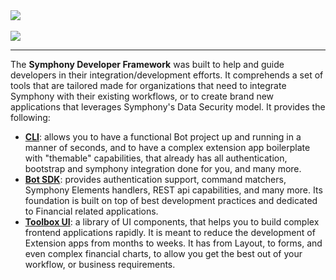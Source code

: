 
<Meta title="Developer Framework/Getting Started" />


<div style={{ margin: '0 auto', color: 'white' }}>
  <img
    style={{ width: '75%', margin: '0 auto 2em auto' }}
    src="/icon.svg"
  />
  <br />
  <br />
  <img
    style={{ width: '100px',
    position: 'absolute',
    top: '0',
    right: '15px' }}
    src="/beta.png"
  />

  ---

  The **Symphony Developer Framework** was built to help and guide developers in their integration/development efforts.
  It comprehends a set of tools that are tailored made for organizations that need to integrate Symphony with their existing
  workflows, or to create brand new applications that leverages Symphony's Data Security model. It provides the following:
</div>

- **[CLI](?path=/docs/developer-framework-cli--page)**: allows you to have a functional Bot project up and running in a manner of seconds,
  and to have a complex extension app boilerplate with "themable" capabilities, that already has
  all authentication, bootstrap and symphony integration done for you, and many more.
- **[Bot SDK](?path=/docs/developer-framework-bot-sdk--page)**: provides authentication support, command matchers, Symphony Elements handlers, REST api capabilities, and many more.
  Its foundation is built on top of best development practices and dedicated to Financial related applications.
- **[Toolbox UI](?path=/docs/developer-framework-toolbox-ui--page)**: a library of UI components, that helps you to build complex frontend applications rapidly. It is meant to reduce
    the development of Extension apps from months to weeks. It has from Layout, to forms, and even complex
    financial charts, to allow you get the best out of your workflow, or business requirements.
